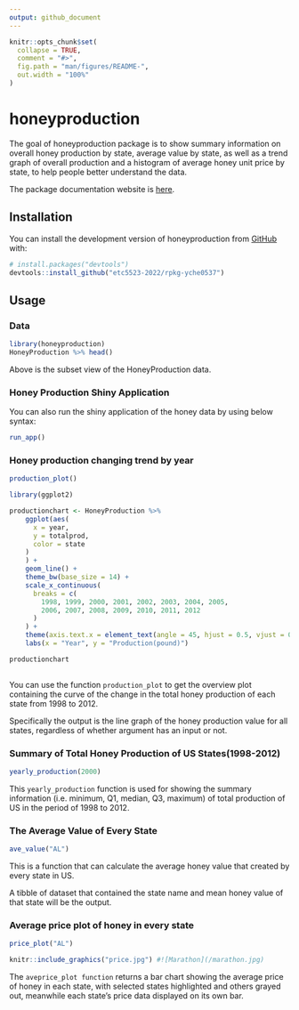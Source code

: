 ```yaml
---
output: github_document
---
```


<!-- README.md is generated from README.Rmd. Please edit that file -->

```r
knitr::opts_chunk$set(
  collapse = TRUE,
  comment = "#>",
  fig.path = "man/figures/README-",
  out.width = "100%"
)
```

# honeyproduction

<!-- badges: start -->
<!-- badges: end -->

The goal of honeyproduction package is to show summary information on overall honey production by state, average value by state, as well as a trend graph of overall production and a histogram of average honey unit price by state, to help people better understand the data.

The package documentation website is [here](https://etc5523-2022.github.io/rpkg-yche0537/).

## Installation

You can install the development version of honeyproduction from [GitHub](https://github.com/) with:

``` r
# install.packages("devtools")
devtools::install_github("etc5523-2022/rpkg-yche0537")
```

## Usage

### Data

```r
library(honeyproduction)
HoneyProduction %>% head()
```
Above is the subset view of the HoneyProduction data.

### Honey Production Shiny Application

You can also run the shiny application of the honey data by using below syntax:

```r
run_app()
```

### Honey production changing trend by year

```r
production_plot()
```

```r
library(ggplot2)

productionchart <- HoneyProduction %>%
    ggplot(aes(
      x = year,
      y = totalprod,
      color = state 
    )
    ) +
    geom_line() +
    theme_bw(base_size = 14) +
    scale_x_continuous(
      breaks = c(
        1998, 1999, 2000, 2001, 2002, 2003, 2004, 2005,
        2006, 2007, 2008, 2009, 2010, 2011, 2012
      )
    ) +
    theme(axis.text.x = element_text(angle = 45, hjust = 0.5, vjust = 0.5)) +
    labs(x = "Year", y = "Production(pound)")

productionchart
  
```
You can use the function `production_plot` to get the overview plot containing the curve of the change in the total honey production of each state from 1998 to 2012.

Specifically the output is the line graph of the honey production value for all states, regardless of whether argument has an input or not.

### Summary of Total Honey Production of US States(1998-2012)

```r
yearly_production(2000)
```

This `yearly_production` function is used for showing the summary information (i.e. minimum, Q1, median, Q3, maximum) of total production of US in the period of 1998 to 2012.

### The Average Value of Every State

```r
ave_value("AL")
```

This is a function that can calculate the average honey value that created by every state in US.

A tibble of dataset that contained the state name and mean honey value of that state will be the output.

### Average price plot of honey in every state

```r
price_plot("AL")
```

```r
knitr::include_graphics("price.jpg") #![Marathon](/marathon.jpg)
```


The `aveprice_plot function` returns a bar chart showing the average price of honey in each state, with selected states highlighted and others grayed out, meanwhile each state's price data displayed on its own bar.

